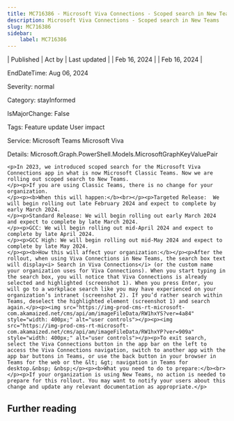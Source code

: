 ```yaml
---
title: MC716386 - Microsoft Viva Connections - Scoped search in New Teams
description: Microsoft Viva Connections - Scoped search in New Teams
slug: MC716386
sidebar:
    label: MC716386
---
```



| Published | Act by | Last updated |
| Feb 16, 2024 |  | Feb 16, 2024 |

EndDateTime: Aug 06, 2024

Severity: normal

Category: stayInformed

IsMajorChange: False

Tags: Feature update User impact

Service: Microsoft Teams Microsoft Viva

Details: Microsoft.Graph.PowerShell.Models.MicrosoftGraphKeyValuePair

```
<p>In 2023, we introduced scoped search for the Microsoft Viva Connections app in what is now Microsoft Classic Teams. Now we are rolling out scoped search to New Teams.
</p><p>If you are using Classic Teams, there is no change for your organization. 
</p><p><b>When this will happen:</b><br></p><p>Targeted Release:  We will begin rolling out late February 2024 and expect to complete by early March 2024.
</p><p>Standard Release: We will begin rolling out early March 2024 and expect to complete by late March 2024.
</p><p>GCC: We will begin rolling out mid-April 2024 and expect to complete by late April 2024.
</p><p>GCC High: We will begin rolling out mid-May 2024 and expect to complete by late May 2024.
</p><p><b>How this will affect your organization:</b></p><p>After the rollout, when using Viva Connections in New Teams, the search box text will display<i> Search in Viva Connections</i> (or the custom name your organization uses for Viva Connections). When you start typing in the search box, you will notice that Viva Connections is already selected and highlighted (screenshot 1). When you press Enter, you will go to a workplace search like you may have experienced on your organization’s intranet (screenshot 2). If you’d rather search within Teams, deselect the highlighted element (screenshot 1) and search again.</p><p><img src="https://img-prod-cms-rt-microsoft-com.akamaized.net/cms/api/am/imageFileData/RW1hxYS?ver=4a84" style="width: 400px;" alt="user controls"></p><p><img src="https://img-prod-cms-rt-microsoft-com.akamaized.net/cms/api/am/imageFileData/RW1hxYP?ver=909a" style="width: 400px;" alt="user controls"></p><p>To exit search, select the Viva Connections button in the app bar on the left to access the Viva Connections navigation, switch to another app with the app bar buttons in Teams, or use the back button in your browser in Teams for the web or the &lt; &gt; navigation in Teams for desktop.&nbsp; &nbsp;</p><p><b>What you need to do to prepare:</b><br></p><p>If your organization is using New Teams, no action is needed to prepare for this rollout. You may want to notify your users about this change and update any relevant documentation as appropriate.</p>
```

## Further reading
